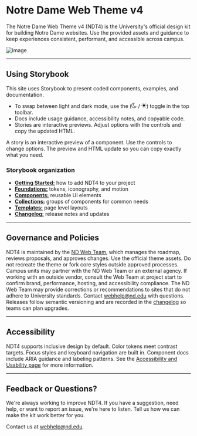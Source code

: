 
<Meta title="Introduction" />

# Notre Dame Web Theme v4

The Notre Dame Web Theme v4 (NDT4) is the University's official design kit for building Notre Dame websites. Use the provided assets and guidance to keep experiences consistent, performant, and accessible across campus.

![image](/images/ndt4-introduction.webp)

---

## Using Storybook

This site uses Storybook to present coded components, examples, and documentation.

- To swap between light and dark mode, use the (<svg width="14" height="14" viewBox="0 0 15 15" fill="none" xmlns="http://www.w3.org/2000/svg" aria-hidden="true"><g clipPath="url(#prefix__clip0_1107_3493)"><path fillRule="evenodd" clipRule="evenodd" d="M8.335.047l-.15-.015a7.499 7.499 0 106.14 10.577c.103-.229-.156-.447-.386-.346a5.393 5.393 0 01-.771.27A5.356 5.356 0 019.153.691C9.37.568 9.352.23 9.106.175a7.545 7.545 0 00-.77-.128zM6.977 1.092a6.427 6.427 0 005.336 10.671A6.427 6.427 0 116.977 1.092z" fill="currentColor"></path></g><defs><clipPath id="prefix__clip0_1107_3493"><path fill="#fff" transform="scale(1.07124)" d="M0 0h14.001v14.002H0z"></path></clipPath></defs></svg> / <svg width="14" height="14" viewBox="0 0 14 14" fill="none" xmlns="http://www.w3.org/2000/svg" aria-hidden="true"><g clipPath="url(#prefix__clip0_1107_3492)" fill="currentColor"><path d="M7.5.5a.5.5 0 00-1 0V2a.5.5 0 001 0V.5z"></path><path fillRule="evenodd" clipRule="evenodd" d="M7 10a3 3 0 100-6 3 3 0 000 6zm0-1a2 2 0 100-4 2 2 0 000 4z"></path><path d="M7 11.5a.5.5 0 01.5.5v1.5a.5.5 0 01-1 0V12a.5.5 0 01.5-.5zM11.5 7a.5.5 0 01.5-.5h1.5a.5.5 0 010 1H12a.5.5 0 01-.5-.5zM.5 6.5a.5.5 0 000 1H2a.5.5 0 000-1H.5zM3.818 10.182a.5.5 0 010 .707l-1.06 1.06a.5.5 0 11-.708-.706l1.06-1.06a.5.5 0 01.708 0zM11.95 2.757a.5.5 0 10-.707-.707l-1.061 1.061a.5.5 0 10.707.707l1.06-1.06zM10.182 10.182a.5.5 0 01.707 0l1.06 1.06a.5.5 0 11-.706.708l-1.061-1.06a.5.5 0 010-.708zM2.757 2.05a.5.5 0 10-.707.707l1.06 1.061a.5.5 0 00.708-.707l-1.06-1.06z"></path></g><defs><clipPath id="prefix__clip0_1107_3492"><path fill="#fff" d="M0 0h14v14H0z"></path></clipPath></defs></svg>) toggle in the top toolbar.
- Docs include usage guidance, accessibility notes, and copyable code.
- Stories are interactive previews. Adjust options with the controls and copy the updated HTML.

<div className="notice notice--primary"><div className="notice-content"><p className="mb-0">A story is an interactive preview of a component. Use the controls to change options. The preview and HTML update so you can copy exactly what you need.</p></div></div>

### Storybook organization

- **[Getting Started:](/docs/getting-started--docs)** how to add NDT4 to your project
- **[Foundations:](/docs/foundation-about-foundation--docs)** tokens, iconography, and motion
- **[Components:](/docs/components-about-components--docs)** reusable UI elements
- **[Collections:](/docs/collections-about-collections--docs)** groups of components for common needs
- **[Templates:](/docs/templates-home--docs)** page level layouts
- **[Changelog:](/docs/changelog-ndt4-changelog--docs)** release notes and updates

---

## Governance and Policies

NDT4 is maintained by the [ND Web Team](https://creative.nd.edu/web/), which manages the roadmap, reviews proposals, and approves changes. Use the official theme assets. Do not recreate the theme or fork core styles outside approved processes. Campus units may partner with the ND Web Team or an external agency. If working with an outside vendor, consult the Web Team at project start to confirm brand, performance, hosting, and accessibility compliance. The ND Web Team may provide corrections or recommendations to sites that do not adhere to University standards. Contact webhelp@nd.edu with questions. Releases follow semantic versioning and are recorded in the [changelog](/docs/changelog-ndt4-changelog--docs) so teams can plan upgrades.

---

## Accessibility

NDT4 supports inclusive design by default. Color tokens meet contrast targets. Focus styles and keyboard navigation are built in. Component docs include ARIA guidance and labeling patterns. See the [Accessibility and Usability page](/docs/foundation-accessibility--docs) for more information.

---

## Feedback or Questions?

We're always working to improve NDT4. If you have a suggestion, need help, or want to report an issue, we're here to listen. Tell us how we can make the kit work better for you.

Contact us at webhelp@nd.edu.